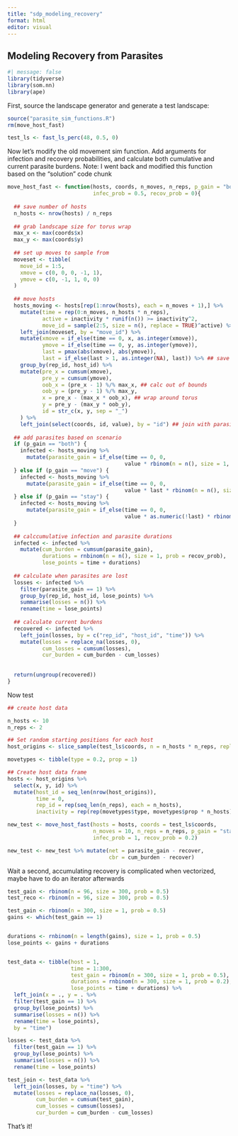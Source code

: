 ```yaml
---
title: "sdp_modeling_recovery"
format: html
editor: visual
---
```


## Modeling Recovery from Parasites

```r
#| message: false
library(tidyverse)
library(som.nn)
library(ape)
```

First, source the landscape generator and generate a test landscape:

```r
source("parasite_sim_functions.R")
rm(move_host_fast)

test_ls <- fast_ls_perc(48, 0.5, 0)
```

Now let's modify the old movement sim function. Add arguments for infection and recovery probabilities, and calculate both cumulative and current parasite burdens. Note: I went back and modified this function based on the "solution" code chunk

```r
move_host_fast <- function(hosts, coords, n_moves, n_reps, p_gain = "both",
                           infec_prob = 0.5, recov_prob = 0){
  
  ## save number of hosts
  n_hosts <- nrow(hosts) / n_reps
  
  ## grab landscape size for torus wrap
  max_x <- max(coords$x)
  max_y <- max(coords$y)
  
  ## set up moves to sample from
  moveset <- tibble(
    move_id = 1:5,
    xmove = c(0, 0, 0, -1, 1),
    ymove = c(0, -1, 1, 0, 0)
  )
  
  ## move hosts
  hosts_moving <- hosts[rep(1:nrow(hosts), each = n_moves + 1),] %>%
    mutate(time = rep(0:n_moves, n_hosts * n_reps),
           active = inactivity * runif(n()) >= inactivity^2,
           move_id = sample(2:5, size = n(), replace = TRUE)^active) %>% ## create moves
    left_join(moveset, by = "move_id") %>%
    mutate(xmove = if_else(time == 0, x, as.integer(xmove)),
           ymove = if_else(time == 0, y, as.integer(ymove)),
           last = pmax(abs(xmove), abs(ymove)),
           last = if_else(last > 1, as.integer(NA), last)) %>% ## save last move
    group_by(rep_id, host_id) %>%
    mutate(pre_x = cumsum(xmove),
           pre_y = cumsum(ymove),
           oob_x = (pre_x - 1) %/% max_x, ## calc out of bounds
           oob_y = (pre_y - 1) %/% max_y,
           x = pre_x - (max_x * oob_x), ## wrap around torus
           y = pre_y - (max_y * oob_y),
           id = str_c(x, y, sep = "_")
    ) %>%
    left_join(select(coords, id, value), by = "id") ## join with parasite data
  
  ## add parasites based on scenario
  if (p_gain == "both") {
    infected <- hosts_moving %>%
      mutate(parasite_gain = if_else(time == 0, 0,
                                     value * rbinom(n = n(), size = 1, prob = infec_prob)))
  } else if (p_gain == "move") {
    infected <- hosts_moving %>%
      mutate(parasite_gain = if_else(time == 0, 0,
                                     value * last * rbinom(n = n(), size = 1, prob = infec_prob)))
  } else if (p_gain == "stay") {
    infected <- hosts_moving %>%
      mutate(parasite_gain = if_else(time == 0, 0,
                                     value * as.numeric(!last) * rbinom(n = n(), size = 1, prob = infec_prob)))
  }
  
  ## calccumulative infection and parasite durations
  infected <- infected %>%
    mutate(cum_burden = cumsum(parasite_gain),
           durations = rnbinom(n = n(), size = 1, prob = recov_prob),
           lose_points = time + durations)
  
  ## calculate when parasites are lost
  losses <- infected %>%
    filter(parasite_gain == 1) %>%
    group_by(rep_id, host_id, lose_points) %>%
    summarise(losses = n()) %>%
    rename(time = lose_points)
  
  ## calculate current burdens
  recovered <- infected %>%
    left_join(losses, by = c("rep_id", "host_id", "time")) %>%
    mutate(losses = replace_na(losses, 0),
           cum_losses = cumsum(losses),
           cur_burden = cum_burden - cum_losses)
    
  
  return(ungroup(recovered))
}
```

Now test

```r
## create host data

n_hosts <- 10
n_reps <- 2

## Set random starting positions for each host
host_origins <- slice_sample(test_ls$coords, n = n_hosts * n_reps, replace = TRUE)

movetypes <- tibble(type = 0.2, prop = 1)

## Create host data frame
hosts <- host_origins %>%
  select(x, y, id) %>%
  mutate(host_id = seq_len(nrow(host_origins)),
         time = 0,
         rep_id = rep(seq_len(n_reps), each = n_hosts),
         inactivity = rep(rep(movetypes$type, movetypes$prop * n_hosts), n_reps))

new_test <- move_host_fast(hosts = hosts, coords = test_ls$coords, 
                           n_moves = 10, n_reps = n_reps, p_gain = "stay",
                           infec_prob = 1, recov_prob = 0.2)

new_test <- new_test %>% mutate(net = parasite_gain - recover,
                                cbr = cum_burden - recover)


```

Wait a second, accumulating recovery is complicated when vectorized, maybe have to do an iterator afterwards

```r
test_gain <- rbinom(n = 96, size = 300, prob = 0.5)
test_reco <- rbinom(n = 96, size = 300, prob = 0.5)

test_gain <- rbinom(n = 300, size = 1, prob = 0.5)
gains <- which(test_gain == 1)


durations <- rnbinom(n = length(gains), size = 1, prob = 0.5)
lose_points <- gains + durations


test_data <- tibble(host = 1,
                    time = 1:300,
                    test_gain = rbinom(n = 300, size = 1, prob = 0.5),
                    durations = rnbinom(n = 300, size = 1, prob = 0.2),
                    lose_points = time + durations) %>%
  left_join(x = ., y = . %>%
  filter(test_gain == 1) %>%
  group_by(lose_points) %>%
  summarise(losses = n()) %>%
  rename(time = lose_points),
  by = "time")

losses <- test_data %>%
  filter(test_gain == 1) %>%
  group_by(lose_points) %>%
  summarise(losses = n()) %>%
  rename(time = lose_points)

test_join <- test_data %>%
  left_join(losses, by = "time") %>%
  mutate(losses = replace_na(losses, 0),
         cum_burden = cumsum(test_gain),
         cum_losses = cumsum(losses),
         cur_burden = cum_burden - cum_losses)
```

That's it!
